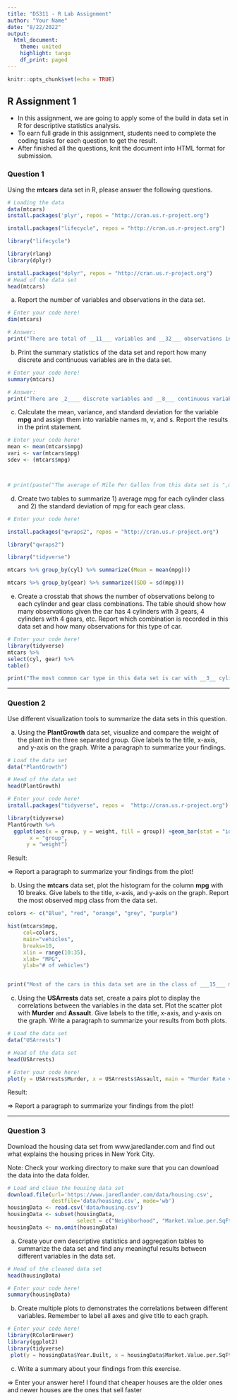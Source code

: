 ```yaml
---
title: "DS311 - R Lab Assignment"
author: "Your Name"
date: "8/22/2022"
output: 
  html_document:
    theme: united
    highlight: tango
    df_print: paged
---
```


```r
knitr::opts_chunk$set(echo = TRUE)
```

## R Assignment 1

* In this assignment, we are going to apply some of the build in data set in R for descriptive statistics analysis.
* To earn full grade in this assignment, students need to complete the coding tasks for each question to get the result.
* After finished all the questions, knit the document into HTML format for submission.

### Question 1

Using the **mtcars** data set in R, please answer the following questions.

```r
# Loading the data
data(mtcars)
install.packages('plyr', repos = "http://cran.us.r-project.org")

install.packages("lifecycle", repos = "http://cran.us.r-project.org")

library("lifecycle")

library(rlang)
library(dplyr)

install.packages("dplyr", repos = "http://cran.us.r-project.org")
# Head of the data set
head(mtcars)
```

a. Report the number of variables and observations in the data set.

```r
# Enter your code here!
dim(mtcars)

# Answer:
print("There are total of __11___ variables and __32___ observations in this data set.")
```



b. Print the summary statistics of the data set and report how many discrete and continuous variables are in the data set.

```r
# Enter your code here!
summary(mtcars)

# Answer:
print("There are _2____ discrete variables and __8___ continuous variables in this data set.")
```



c. Calculate the mean, variance, and standard deviation for the variable **mpg** and assign them into variable names m, v, and s. Report the results in the print statement.

```r
# Enter your code here!
mean <- mean(mtcars$mpg)
vari <- var(mtcars$mpg)
sdev <- (mtcars$mpg)



# print(paste("The average of Mile Per Gallon from this data set is ",mean , " with variance ", vari , " and standard deviation", sdev , "."))
```



d. Create two tables to summarize 1) average mpg for each cylinder class and 2) the standard deviation of mpg for each gear class.

```r
# Enter your code here!

install.packages("qwraps2", repos = "http://cran.us.r-project.org")

library("qwraps2")

library("tidyverse")

mtcars %>% group_by(cyl) %>% summarize((Mean = mean(mpg)))

mtcars %>% group_by(gear) %>% summarize((SDD = sd(mpg)))


```



e. Create a crosstab that shows the number of observations belong to each cylinder and gear class combinations. The table should show how many observations given the car has 4 cylinders with 3 gears, 4 cylinders with 4 gears, etc. Report which combination is recorded in this data set and how many observations for this type of car.

```r
# Enter your code here!
library(tidyverse)
mtcars %>%
select(cyl, gear) %>%
table()

print("The most common car type in this data set is car with __3__ cylinders and __8__ gears. There are total of __12___ cars belong to this specification in the data set.")
```


*** 

### Question 2

Use different visualization tools to summarize the data sets in this question.

a. Using the **PlantGrowth** data set, visualize and compare the weight of the plant in the three separated group. Give labels to the title, x-axis, and y-axis on the graph. Write a paragraph to summarize your findings.

```r
# Load the data set
data("PlantGrowth")

# Head of the data set
head(PlantGrowth)

# Enter your code here!
install.packages("tidyverse", repos =  "http://cran.us.r-project.org")

library(tidyverse)
PlantGrowth %>%
  ggplot(aes(x = group, y = weight, fill = group)) +geom_bar(stat = "identity") + labs(title = "weight of Plants in Separate groups", 
       x = "group",
      y = "weight")
```

Result:

=> Report a paragraph to summarize your findings from the plot!



b. Using the **mtcars** data set, plot the histogram for the column **mpg** with 10 breaks. Give labels to the title, x-axis, and y-axis on the graph. Report the most observed mpg class from the data set.

```r
colors <- c("Blue", "red", "orange", "grey", "purple")

hist(mtcars$mpg,
     col=colors,
     main="vehicles",
     breaks=10,
     xlin = range(10:35),
     xlab= "MPG",
     ylab="# of vehicles")


print("Most of the cars in this data set are in the class of ___15___ mile per gallon.")
```



c. Using the **USArrests** data set, create a pairs plot to display the correlations between the variables in the data set. Plot the scatter plot with **Murder** and **Assault**. Give labels to the title, x-axis, and y-axis on the graph. Write a paragraph to summarize your results from both plots.

```r
# Load the data set
data("USArrests")

# Head of the data set
head(USArrests)

# Enter your code here!
plot(y = USArrests$Murder, x = USArrests$Assault, main = "Murder Rate vs. Assault Rate",xlab = "Assult")

```

Result:

=> Report a paragraph to summarize your findings from the plot!



***

### Question 3

Download the housing data set from www.jaredlander.com and find out what explains the housing prices in New York City.

Note: Check your working directory to make sure that you can download the data into the data folder. 

```r
# Load and clean the housing data set 
download.file(url='https://www.jaredlander.com/data/housing.csv',
              destfile='data/housing.csv', mode='wb')
housingData <- read.csv('data/housing.csv')
housingData <- subset(housingData, 
                      select = c("Neighborhood", "Market.Value.per.SqFt", "Boro", "Year.Built"))
housingData <- na.omit(housingData)                   
```

a. Create your own descriptive statistics and aggregation tables to summarize the data set and find any meaningful results between different variables in the data set.

```r
# Head of the cleaned data set
head(housingData)

# Enter your code here!
summary(housingData)
```

b. Create multiple plots to demonstrates the correlations between different variables. Remember to label all axes and give title to each graph.

```r
# Enter your code here!
library(RColorBrewer)
library(ggplot2)
library(tidyverse)
 plot(y = housingData$Year.Built, x = housingData$Market.Value.per.SqFt, main = "Market. Value vs. year.B")
```

c. Write a summary about your findings from this exercise.

=> Enter your answer here!
I found that cheaper houses are the older ones and newer houses are the ones that sell faster 


